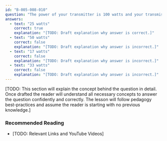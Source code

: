 ```yaml
---
id: "B-005-008-010"
question: "The power of your transmitter is 100 watts and your transmission line introduces a loss of 6 dB. How much power is delivered to the antenna?"
answers:
  - text: "25 watts"
    correct: true
    explanation: "[TODO: Draft explanation why answer is correct.]"
  - text: "50 watts"
    correct: false
    explanation: "[TODO: Draft explanation why answer is incorrect.]"
  - text: "17 watts"
    correct: false
    explanation: "[TODO: Draft explanation why answer is incorrect.]"
  - text: "33 watts"
    correct: false
    explanation: "[TODO: Draft explanation why answer is incorrect.]"
---
```


[TODO: This section will explain the concept behind the question in detail. Once drafted the reader will understand all necessary concepts to answer the question confidently and correctly. The lesson will follow pedagogy best-practices and assume the reader is starting with no previous knowledge.]

### Recommended Reading

- [TODO: Relevant Links and YouTube Videos]
